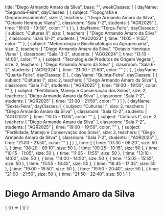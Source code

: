   title: "Diego Armando Amaro da Silva",
  base: "",
  weekClasses: [
    {
      dayName: "Segunda-Feira",
      dayClasses: [
        {
          subject: "Topografia e Geoprocessamento",
          size: 2,
          teachers: [
            "Diego Armando Amaro da Silva",
            "Octavio Henrique Viana"
          ],
          classroom: "Sala 7-2",
          students: [
            "AGR2025"
          ],
          time: "19:00 - 19:50",
          color: ""
        }
      ]
    },
    {
      dayName: "Terça-Feira",
      dayClasses: [
        {
          subject: "Culturas II",
          size: 1,
          teachers: [
            "Diego Armando Amaro da Silva"
          ],
          classroom: "Sala 12-2",
          students: [
            "AGO2023"
          ],
          time: "11:05 - 11:55",
          color: ""
        },
        {
          subject: "Meteorologia e Bioclimatologia na Agropecuária",
          size: 2,
          teachers: [
            "Diego Armando Amaro da Silva",
            "Octavio Henrique Viana"
          ],
          classroom: "Sala 13-2",
          students: [
            "AGO2024"
          ],
          time: "13:10 - 14:00",
          color: ""
        },
        {
          subject: "Tecnologia de Produtos de Origem Vegetal",
          size: 2,
          teachers: [
            "Diego Armando Amaro da Silva"
          ],
          classroom: "Sala 6-2",
          students: [
            "AGR2024"
          ],
          time: "21:00 - 21:50",
          color: ""
        }
      ]
    },
    {
      dayName: "Quarta-Feira",
      dayClasses: []
    },
    {
      dayName: "Quinta-Feira",
      dayClasses: [
        {
          subject: "Culturas I",
          size: 2,
          teachers: [
            "Diego Armando Amaro da Silva"
          ],
          classroom: "Sala 7-2",
          students: [
            "AGR2025"
          ],
          time: "19:00 - 19:50",
          color: ""
        },
        {
          subject: "Fertilidade, Manejo e Conservação dos Solos",
          size: 2,
          teachers: [
            "Diego Armando Amaro da Silva"
          ],
          classroom: "Sala 7-2",
          students: [
            "AGR2025"
          ],
          time: "21:00 - 21:50",
          color: ""
        }
      ]
    },
    {
      dayName: "Sexta-Feira",
      dayClasses: [
        {
          subject: "Culturas II",
          size: 2,
          teachers: [
            "Diego Armando Amaro da Silva"
          ],
          classroom: "Sala 12-2",
          students: [
            "AGO2023"
          ],
          time: "10:15 - 11:05",
          color: ""
        },
        {
          subject: "Culturas I",
          size: 2,
          teachers: [
            "Diego Armando Amaro da Silva"
          ],
          classroom: "Sala 7-2",
          students: [
            "AGR2025"
          ],
          time: "19:00 - 19:50",
          color: ""
        },
        {
          subject: "Fertilidade, Manejo e Conservação dos Solos",
          size: 2,
          teachers: [
            "Diego Armando Amaro da Silva"
          ],
          classroom: "Sala 7-2",
          students: [
            "AGR2025"
          ],
          time: "21:00 - 21:50",
          color: ""
        }
      ]
    }
  ],
  time: [
    {
      time: "07:30 - 08:20",
      size: 50
    },
    {
      time: "08:20 - 09:10",
      size: 50
    },
    {
      time: "09:25 - 10:15",
      size: 50
    },
    {
      time: "10:15 - 11:05",
      size: 50
    },
    {
      time: "11:05 - 11:55",
      size: 50
    },
    {
      time: "13:10 - 14:00",
      size: 50
    },
    {
      time: "14:00 - 14:50",
      size: 50
    },
    {
      time: "15:05 - 15:55",
      size: 50
    },
    {
      time: "15:55 - 16:45",
      size: 50
    },
    {
      time: "16:45 - 17:35",
      size: 50
    },
    {
      time: "19:00 - 19:50",
      size: 50
    },
    {
      time: "19:50 - 20:40",
      size: 50
    },
    {
      time: "21:00 - 21:50",
      size: 50
    },
    {
      time: "21:50 - 22:40",
      size: 50
    }
  ]
}

# Diego Armando Amaro da Silva

<div>
  {
    <BrowserOnly>
      {() => (
        <Grid
          title={data.title}
          weekClasses={data.weekClasses}
          time={data.time}
        />
      )}
    </BrowserOnly>
  }
</div>
